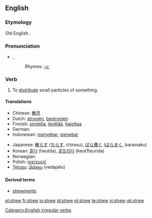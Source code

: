 ==English==

===Etymology===
Old English {{term|strewian}}.

===Pronunciation===
* {{IPA|/struː/}}, {{SAMPA|/stru:/}}
*: Rhymes: [[Rhymes:English:-uː|-uː]]

===Verb===
{{en-verb|strews|strewing|strewed|'''[[strewn]]''' ''or'' '''[[strewed]]'''}}

# To [[distribute]] small particles of something.

====Translations====
{{top}}
* Chinese: [[散开]]
* Dutch: [[strooien]], [[bestrooien]]
* Finnish: [[sirotella]], [[levittää]], [[hajottaa]]
* German: {{t-|de|streuen}}
* Indonesian: [[sebar|menyebar]], [[tebar|menebar]]
{{mid}}
* Japanese: [[散らす]] ([[ちらす]], chirasu), [[ばら撒く]] ([[ばらまく]], baramaku)
* Korean: [[흩다]] (heutda), [[흩뜨리다]] (heutTteurida)
* Norwegian: {{t-|no|strø}}
* Polish: [[rozrzucić]]
* [[Telugu]]: [[వెదజల్లు]] (vedajallu)
{{bottom}}

====Derived terms====
* [[strewments]]

[[Category:English irregular verbs]]

[[el:strew]]
[[fr:strew]]
[[io:strew]]
[[id:strew]]
[[pl:strew]]
[[te:strew]]
[[vi:strew]]
[[uk:strew]]